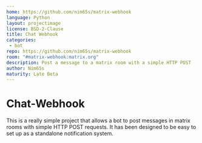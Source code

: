 ```yaml
---
home: https://github.com/nim65s/matrix-webhook
language: Python
layout: projectimage
license: BSD-2-Clause
title: Chat Webhook
categories: 
 - bot
repo: https://github.com/nim65s/matrix-webhook
room: "#matrix-webhook:matrix.org"
description: Post a message to a matrix room with a simple HTTP POST
author: Nim65s
maturity: Late Beta
---
```


# Chat-Webhook

This is a really simple project that allows a bot to post messages in matrix rooms with simple HTTP POST requests. It
has been designed to be easy to set up as a standalone notification system.
